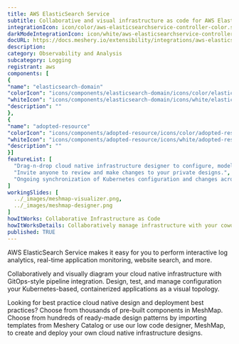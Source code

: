 ```yaml
---
title: AWS ElasticSearch Service
subtitle: Collaborative and visual infrastructure as code for AWS ElasticSearch Service
integrationIcon: icon/color/aws-elasticsearchservice-controller-color.svg
darkModeIntegrationIcon: icon/white/aws-elasticsearchservice-controller-white.svg
docURL: https://docs.meshery.io/extensibility/integrations/aws-elasticsearchservice-controller
description: 
category: Observability and Analysis
subcategory: Logging
registrant: aws
components: [
{
"name": "elasticsearch-domain"
"colorIcon": "icons/components/elasticsearch-domain/icons/color/elasticsearch-domain-color.svg"
"whiteIcon": "icons/components/elasticsearch-domain/icons/white/elasticsearch-domain-white.svg"
"description": ""
},
{
"name": "adopted-resource"
"colorIcon": "icons/components/adopted-resource/icons/color/adopted-resource-color.svg"
"whiteIcon": "icons/components/adopted-resource/icons/white/adopted-resource-white.svg"
"description": ""
}]
featureList: [
  "Drag-n-drop cloud native infrastructure designer to configure, model, and deploy your workloads.",
  "Invite anyone to review and make changes to your private designs.",
  "Ongoing synchronization of Kubernetes configuration and changes across any number of clusters."
]
workingSlides: [
  ../_images/meshmap-visualizer.png,
  ../_images/meshmap-designer.png
]
howItWorks: Collaborative Infrastructure as Code
howItWorksDetails: Collaboratively manage infrastructure with your coworkers synchronously sharing the same designs.
published: TRUE
---
```

<p>
AWS ElasticSearch Service makes it easy for you to perform interactive log analytics, real-time application monitoring, website search, and more. 
</p>
<p>
    Collaboratively and visually diagram your cloud native infrastructure with GitOps-style pipeline integration. Design, test, and manage configuration your Kubernetes-based, containerized applications as a visual topology.
</p>
<p>
    Looking for best practice cloud native design and deployment best practices? Choose from thousands of pre-built components in MeshMap. Choose from hundreds of ready-made design patterns by importing templates from Meshery Catalog or use our low code designer, MeshMap, to create and deploy your own cloud native infrastructure designs.
</p>
